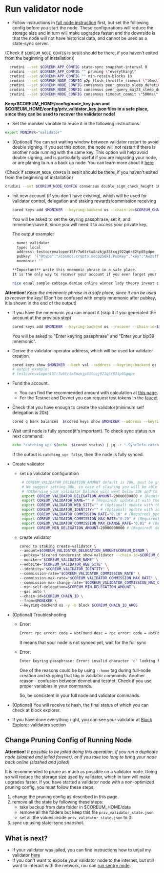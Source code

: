 # Run validator node

* Follow instructions in [full node instruction](/docs/v4/become-validator/run-full-node) first, but set the following config before
you start the node. These configurations will reduce the storage size and in turn will make
upgrades faster, and the downside is that the node will not have historical data, and cannot be used
as a state-sync server.

(Check if `$COREUM_NODE_CONFIG` is set(it should be there, if you haven't exited from the beginning of installation))
```bash
  crudini --set $COREUM_APP_CONFIG state-sync snapshot-interval 0
  crudini --set $COREUM_APP_CONFIG "" pruning \"everything\"
  crudini --set $COREUM_APP_CONFIG "" min-retain-blocks 10
  crudini --set $COREUM_NODE_CONFIG p2p flush_throttle_timeout \"10ms\"
  crudini --set $COREUM_NODE_CONFIG consensus peer_gossip_sleep_duration \"10ms\"
  crudini --set $COREUM_NODE_CONFIG consensus peer_query_maj23_sleep_duration \"10ms\"
  crudini --set $COREUM_NODE_CONFIG consensus timeout_commit \"500ms\"
```

  **Keep $COREUM_HOME/config/node_key.json and $COREUM_HOME/config/priv_validator_key.json files in a safe place, since they
  can be used to recover the validator node!**

* Set the moniker variable to reuse it in the following instructions.
```bash
export MONIKER="validator"
```

* (Optional) You can set waiting window between validator restart to avoid double signing.
If you set this option, the node will not restart if there is another node running with
the same key. This option will help avoid double signing, and is particularly useful if you
are migrating your node, or are planing to run a back up node. You can learn more about it
<a className="text-[#24D494] font-bold" href="https://docs.tendermint.com/v0.34/tendermint-core/validators.html#local-configuration" target="_blank">here</a>

(Check if `$COREUM_NODE_CONFIG` is set(it should be there, if you haven't exited from the beginning of installation)
```bash
crudini --set $COREUM_NODE_CONFIG consensus double_sign_check_height 10
```


* Init new account (if you don't have existing),
  which will be used for validator control, delegation and staking rewards/commission receiving

  ```bash
  cored keys add $MONIKER --keyring-backend os --chain-id=$COREUM_CHAIN_ID
  ```

  You will be asked to set the keyring passphrase, set it, and remember/save it, since you will need it to access your
  private key.

  The output example:

  ```bash
  - name: validator
    type: local
    address: testcorevaloper15fr7w6trtx8nzkjp33tcqj922q6r82tp05gdpe
    pubkey: '{"@type":"/cosmos.crypto.secp256k1.PubKey","key":"AwzsffiidUiFtmNng5pLTH6cj1hv4Ufa+zKZpmRVGfNk"}'
    mnemonic: ""

  **Important** write this mnemonic phrase in a safe place.
  It is the only way to recover your account if you ever forget your password.

  nice equal sample cabbage demise online winner lady theory invest clarify organ divorce wheel patient gap group endless security price smoke insane link position
  ```

**Attention!** *Keep the mnemonic phrase in a safe place, since it can be used to recover the key!*
(Don't be confused with empty mnemonic after pubkey, it is shown in the end of the output)

* If you have the mnemonic you can import it (skip it if you generated the account at the previous step)

  ```bash
  cored keys add $MONIKER --keyring-backend os --recover --chain-id=$COREUM_CHAIN_ID
  ```

  You will be asked to "Enter keyring passphrase" and "Enter your bip39 mnemonic".

* Derive the validator-operator address, which will be used for validator creation.
  ```bash
  cored keys show $MONIKER --bech val --address --keyring-backend os --chain-id=$COREUM_CHAIN_ID
  # output example:
  # testcorevaloper15fr7w6trtx8nzkjp33tcqj922q6r82tp05gdpe
  ```

* Fund the account.
  * You can find the recommended amount with calculation at [this page](/docs/v4/become-validator/essentials/how-much-fund-to-create-validator).
  * For the Testnet and Devnet you can request test tokens in the <a className="text-[#24D494] font-bold" href="https://docs.coreum.dev/docs/v4/tools/faucet" target="_blank">faucet</a>

* Check that you have enough to create the validator(minimum self delegation is 20k)

  ```bash
  cored q bank balances  $(cored keys show $MONIKER --address --keyring-backend os --chain-id=$COREUM_CHAIN_ID) --denom $COREUM_DENOM --node=$COREUM_NODE --chain-id=$COREUM_CHAIN_ID
  ```


* Wait until node is fully synced(it's important). To check sync status run next command:

  ```bash
  echo "catching_up: $(echo  $(cored status) | jq -r '.SyncInfo.catching_up')"
  ```
  If the output is `catching_up: false`, then the node is fully synced.

* Create validator
  * set up validator configuration
    ```bash
     # COREUM_VALIDATOR_DELEGATION_AMOUNT default is 20k, must be grater or equal COREUM_MIN_DELEGATION_AMOUNT.
     # We suggest setting 30k, in case of slashing you will be able to unjail validator without replenishing your balance.
     # (Otherwise your validator balance will went below 20k and to start it you should transfer tokens first)
     export COREUM_VALIDATOR_DELEGATION_AMOUNT=20000000000 # (Required)
     export COREUM_VALIDATOR_NAME="" # (Required) update it with the name which is visible on the explorer
     export COREUM_VALIDATOR_WEB_SITE="" # (Optional) update with the site
     export COREUM_VALIDATOR_IDENTITY="" # (Optional) update with identity id, which can generated on the site https://keybase.io/
     export COREUM_VALIDATOR_COMMISSION_RATE="0.10" # (Required) Update with your commission rate
     export COREUM_VALIDATOR_COMMISSION_MAX_RATE="0.20" # (Required) Update with your commission max rate
     export COREUM_VALIDATOR_COMMISSION_MAX_CHANGE_RATE="0.01" # (Required) Update with your commission max change rate
     export COREUM_MIN_DELEGATION_AMOUNT=20000000000 # (Required) default 20k, must be grater or equal min_self_delegation parameter on the current chain
    ```

  * create validator
       ```bash
       cored tx staking create-validator \
       --amount=$COREUM_VALIDATOR_DELEGATION_AMOUNT$COREUM_DENOM \
       --pubkey="$(cored tendermint show-validator --chain-id=$COREUM_CHAIN_ID)" \
       --moniker="$COREUM_VALIDATOR_NAME" \
       --website="$COREUM_VALIDATOR_WEB_SITE" \
       --identity="$COREUM_VALIDATOR_IDENTITY" \
       --commission-rate="$COREUM_VALIDATOR_COMMISSION_RATE" \
       --commission-max-rate="$COREUM_VALIDATOR_COMMISSION_MAX_RATE" \
       --commission-max-change-rate="$COREUM_VALIDATOR_COMMISSION_MAX_CHANGE_RATE" \
       --min-self-delegation=$COREUM_MIN_DELEGATION_AMOUNT \
       --gas auto \
       --chain-id=$COREUM_CHAIN_ID \
       --from=$MONIKER \
       --keyring-backend os -y -b block $COREUM_CHAIN_ID_ARGS
       ```

* (Optional) Troubleshooting
  * Error:
     ```bash
     Error: rpc error: code = NotFound desc = rpc error: code = NotFound desc = account testcore15fr7w6trtx8nzkjp33tcqj922q6r82tp077avs not found: key not found
     ```
     It means that your node is not synced yet, wait for the full sync
  * Error:
    ```bash
    Enter keyring passphrase: Error: invalid character 'o' looking for beginning of value Usage: cored tx staking create-validator [flags]
    ```
    One of the reasons could be by using `--home` tag during full-node creation and skipping that tag in validator commands.
    Another reason - confusion between devnet and testnet. Check if you use proper variables in your commands.

    So, be consistent in your full node and validator commands.

* (Optional) You will receive tx hash, the final status of which you can check at block explorer.

* If you have done everything right, you can see your validator at [Block Explorer](/docs/v4/tools/blockchain-explorers) validators section

## Change Pruning Config of Running Node
**Attention!** *It possible to be jailed doing this operation, if you run a duplicate node
(slashed and jailed forever), or if you take too long to bring your node back online (slashed and jailed)*

It is recommended to prune as much as possible on a validator node. Doing so will reduce the storage
size used by validator, which in turn will make upgrades faster.
If you have started a validator node with a non-optimized pruning config, you must follow these steps:
1. change the pruning config as described in this page.
2. remove all the state by following these steps:
    - take backup from data folder in $COREUM_HOME/data
    - remove all the folders but keep this file `priv_validator_state.json`
    - set all the values inside `priv_validator_state.json` to 0
4. sync up using state-sync snapshot.
## What is next?

- If your validator was jailed, you can find instructions how to unjail my validator [here](/docs/v4/become-validator/validator/unjail-validator)
- If you don't want to expose your validator node to the internet, but still want to interact with the network,
  rou can [run sentry node](/docs/v4/become-validator/validator/run-sentry).
